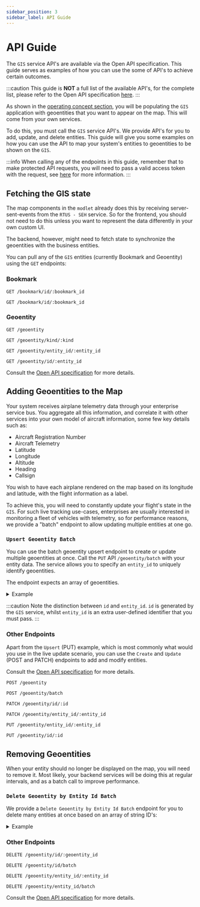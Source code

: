 ```yaml
---
sidebar_position: 3
sidebar_label: API Guide
---
```



# API Guide

The `GIS` service API's are available via the Open API specification. This guide serves as examples of how you can
use the some of API's to achieve certain outcomes.

:::caution
This guide is **NOT** a full list of the available API's, for the complete list, please refer to the Open API
specification [here](https://github.com/mssfoobar/gis/releases/tag/gis-service%2Fv1.0.0).
:::

As shown in the [operating concept section](../overview.mdx#operating-concept), you will be populating
the `GIS` application with geoentities that you want to appear on the map. This will come from your own services.

To do this, you must call the `GIS` service API's. We provide API's for you to add, update, and delete entities. This
guide will give you some examples on how you can use the API to map your system's entities to geoentities to be shown
on the `GIS`.

:::info
When calling any of the endpoints in this guide, remember that to make protected API requests, you will need to pass a
valid access token with the request, see
[here](../../get-started/access.mdx#making-authenticated-service-api-calls) for more information.
:::

## Fetching the GIS state

The map components in the `modlet` already does this by receiving server-sent-events from the `RTUS - SEH` service. So
for the frontend, you should not need to do this unless you want to represent the data differently in your own custom
UI.

The backend, however, might need to fetch state to synchronize the geoentities with the business entities.

You can pull any of the `GIS` entities (currently Bookmark and Geoentity) using the `GET` endpoints:

### Bookmark

```text title="Get Bookmark"
GET /bookmark/id/:bookmark_id
```

```text title="Get Bookmark by Id"
GET /bookmark/id/:bookmark_id
```

### Geoentity

```text title="Get Geoentity"
GET /geoentity
```

```text title="Get Geoentity by Kind"
GET /geoentity/kind/:kind
```

```text title="Get Geoentity by Entity Id"
GET /geoentity/entity_id/:entity_id
```

```text title="Get Geoentity by Id"
GET /geoentity/id/:entity_id
```

Consult the [Open API specification](https://github.com/mssfoobar/gis/releases/tag/gis-service%2Fv1.0.0) for more
details.

## Adding Geoentities to the Map

Your system receives airplane telemetry data through your enterprise service bus. You aggregate all this information,
and correlate it with other services into your own model of aircraft information, some few key details such as:

-   Aircraft Registration Number
-   Aircraft Telemetry
-   Latitude
-   Longitude
-   Altitude
-   Heading
-   Callsign

You wish to have each airplane rendered on the map based on its longitude and latitude, with the flight information as
a label.

To achieve this, you will need to constantly update your flight's state in the `GIS`. For such live tracking use-cases,
enterprises are usually interested in monitoring a fleet of vehicles with telemetry, so for performance reasons, we
provide a "batch" endpoint to allow updating multiple entities at one go.

### `Upsert Geoentity Batch`

You can use the batch geoentity upsert endpoint to create or update multiple geoentities at once. Call the `PUT` API
`/geoentity/batch` with your entity data. The service allows you to specify an `entity_id` to uniquely identify
geoentities.

The endpoint expects an array of geoentities.

<details>
 <summary>Example</summary>

#### Request

<CodeBlock title="PUT /geoentity/batch">
	{`curl -L '`}
	<span class="highlight">BASE URL</span>
	{`/geoentity/batch'
         --header 'Content-Type: application/json'
         --header 'Authorization: `}
	<span class="highlight">TOKEN</span>
	{`
         --data-raw '[
             {
                 "entity_id": "SIA001",
                 "geojson": {
                     "geometry": {
                         "type": "Point",
                         "coordinates": [103.94823, 1.26497]
                     },
                     "type": "Feature",
                     "properties": {
                         "kind": "aircraft",
                         "callsign": "SIA001",
                         "heading": 240
                     }
                 },
                 "entity_type": "track"
             },
             {
                 "entity_id": "SIA002",
                 "geojson": {
                     "geometry": {
                         "type": "Point",
                         "coordinates": [103.94823, 1.27097]
                     },
                     "type": "Feature",
                     "properties": {
                         "kind": "aircraft",
                         "callsign": "SIA002",
                         "heading": 140
                     }
                 },
                 "entity_type": "track"
             }
         ]'
     `}
</CodeBlock>

#### Response

```text title="Status Code"
201 Created
```

</details>

:::caution
Note the distinction between `id` and `entity_id`. `id` is generated by the `GIS` service, whilst `entity_id` is an
extra user-defined identifier that you must pass.
:::

### Other Endpoints

Apart from the `Upsert` (PUT) example, which is most commonly what would you use in the live update scenario, you can
use the `Create` and `Update` (POST and PATCH) endpoints to add and modify entities.

Consult the [Open API specification](https://github.com/mssfoobar/gis/releases/tag/gis-service%2Fv1.0.0) for more
details.

```text title="Create Geoentity"
POST /geoentity
```

```text title="Create Geoentity Batch"
POST /geoentity/batch
```

```text title="Update Geoentity by Id"
PATCH /geoentity/id/:id
```

```text title="Update Geoentity by Entity Id"
PATCH /geoentity/entity_id/:entity_id
```

```text title="Upsert Geoentity"
PUT /geoentity/entity_id/:entity_id
```

```text title="Upsert Geoentity by Id"
PUT /geoentity/id/:id
```

## Removing Geoentities

When your entity should no longer be displayed on the map, you will need to remove it. Most likely, your backend
services will be doing this at regular intervals, and as a batch call to improve performance.

### `Delete Geoentity by Entity Id Batch`

We provide a `Delete Geoentity by Entity Id Batch` endpoint for you to delete many entities at once based on an array of
string ID's:

<details>
 <summary>Example</summary>

#### Request

<CodeBlock title="DELETE /geoentity/entity_id/batch">
	{`curl -L '`}
	<span class="highlight">BASE URL</span>
	{`/geoentity/entity_id/batch'
         --header 'Content-Type: application/json'
         --header 'Authorization: `}
	<span class="highlight">TOKEN</span>
	{`
         --data-raw '[
             "SIA001",
             "SIA002"
         ]'
    `}
</CodeBlock>

#### Response

```text title="Status Code"
204 No Content
```

:::caution
If you pass one or more `entity_id`'s into the array that does not exist, you will not be given an error response. The
API simply attempts to delete all entities with the provided entity id's.
:::

</details>

### Other Endpoints

```text title="Delete Geoentity by Id"
DELETE /geoentity/id/:geoentity_id
```

```text title="Delete Geoentity by Id Batch"
DELETE /geoentity/id/batch
```

```text title="Delete Geoentity by Entity Id"
DELETE /geoentity/entity_id/:entity_id
```

```text title="Delete Geoentity by Entity Id Batch"
DELETE /geoentity/entity_id/batch
```

Consult the [Open API specification](https://github.com/mssfoobar/gis/releases/tag/gis-service%2Fv1.0.0) for more
details.
